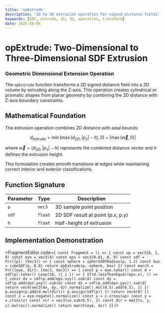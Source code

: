 ```yaml
---
title: 'opExtrude'
description: '2D to 3D extrusion operation for signed distance fields'
keywords: [SDF, extrude, 2D, 3D, operation, transform]
date: 2025-08-06
---
```



# opExtrude: Two-Dimensional to Three-Dimensional SDF Extrusion

### Geometric Dimensional Extension Operation

The `opExtrude` function transforms a 2D signed distance field into a 3D volume by extruding along the Z-axis. This operation creates cylindrical or prismatic shapes from planar geometry by combining the 2D distance with Z-axis boundary constraints.

## Mathematical Foundation

The extrusion operation combines 2D distance with axial bounds:

$$
d_{\text{extrude}} = \min(\max(d_{2D}, |p_z| - h), 0) + |\max(\vec{w}, 0)|
$$

where $\vec{w} = (d_{2D}, |p_z| - h)$ represents the combined distance vector and $h$ defines the extrusion height.

This formulation creates smooth transitions at edges while maintaining correct interior and exterior classifications.

## Function Signature

| Parameter | Type    | Description                       |
| --------- | ------- | --------------------------------- |
| `p`       | `vec3`  | 3D sample point position          |
| `sdf`     | `float` | 2D SDF result at point (p.x, p.y) |
| `h`       | `float` | Half-height of extrusion          |

## Implementation Demonstration

<FragmentEditor
        code={`
const fragment = () => {
        const up = vec3(0, 1, 0)
        const eye = vec3(4)
        const eps = vec3(0.01, 0, 0)
        const sdf = Fn(([p]: [Vec3]) => {
                const sphere = sphereSDFRadius(p, 1.2)
                const box = cubeSDF(p, 0.8)
                return opExtrude(p, sphere, box)
        })
        const march = Fn(([eye, dir]: [Vec3, Vec3]) => {
                const p = eye.toVar()
                const d = sdf(p).toVar()
                Loop(16, ({ i }) => {
                        If(d.lessThanEqual(eps.x), () => {
                                const dx = sdf(p.add(eps.xyy)).sub(d)
                                const dy = sdf(p.add(eps.yxy)).sub(d)
                                const dz = sdf(p.add(eps.yyx)).sub(d)
                                return vec4(vec3(dx, dy, dz).normalize().mul(0.5).add(0.5), 1)
                        })
                        p.assign(p.add(d.mul(dir)))
                        d.assign(sdf(p))
                })
                return vec4(0)
        })
        const z = eye.negate().normalize()
        const x = z.cross(up)
        const y = x.cross(z)
        const scr = vec3(uv.sub(0.5), 2)
        const dir = mat3(x, y, z).mul(scr).normalize()
        return march(eye, dir)
}`}
/>
